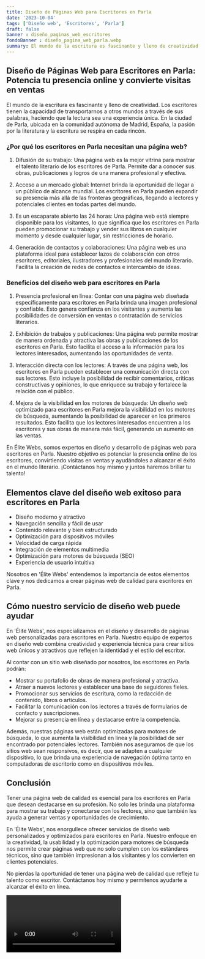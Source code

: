 ```yaml
---
title: Diseño de Páginas Web para Escritores en Parla
date: '2023-10-04'
tags: ['Diseño web', 'Escritores', 'Parla']
draft: false
banner : diseño_paginas_web_escritores
fondoBanner : diseño_pagina_web_parla.webp
summary: El mundo de la escritura es fascinante y lleno de creatividad. Los escritores tienen la capacidad de transportarnos a otros mundos a través de sus palabras, haciendo que la lectura sea una experiencia única. En la ciudad de Parla, ubicada en la comunidad autónoma de Madrid, España, la pasión por la literatura y la escritura se respira en cada rincón.
---
```


## Diseño de Páginas Web para Escritores en Parla: Potencia tu presencia online y convierte visitas en ventas

El mundo de la escritura es fascinante y lleno de creatividad. Los escritores tienen la capacidad de transportarnos a otros mundos a través de sus palabras, haciendo que la lectura sea una experiencia única. En la ciudad de Parla, ubicada en la comunidad autónoma de Madrid, España, la pasión por la literatura y la escritura se respira en cada rincón.

### ¿Por qué los escritores en Parla necesitan una página web?

1. Difusión de su trabajo: Una página web es la mejor vitrina para mostrar el talento literario de los escritores de Parla. Permite dar a conocer sus obras, publicaciones y logros de una manera profesional y efectiva.

2. Acceso a un mercado global: Internet brinda la oportunidad de llegar a un público de alcance mundial. Los escritores en Parla pueden expandir su presencia más allá de las fronteras geográficas, llegando a lectores y potenciales clientes en todas partes del mundo.

3. Es un escaparate abierto las 24 horas: Una página web está siempre disponible para los visitantes, lo que significa que los escritores en Parla pueden promocionar su trabajo y vender sus libros en cualquier momento y desde cualquier lugar, sin restricciones de horario.

4. Generación de contactos y colaboraciones: Una página web es una plataforma ideal para establecer lazos de colaboración con otros escritores, editoriales, ilustradores y profesionales del mundo literario. Facilita la creación de redes de contactos e intercambio de ideas.

### Beneficios del diseño web para escritores en Parla

1. Presencia profesional en línea: Contar con una página web diseñada específicamente para escritores en Parla brinda una imagen profesional y confiable. Esto genera confianza en los visitantes y aumenta las posibilidades de conversión en ventas o contratación de servicios literarios.

2. Exhibición de trabajos y publicaciones: Una página web permite mostrar de manera ordenada y atractiva las obras y publicaciones de los escritores en Parla. Esto facilita el acceso a la información para los lectores interesados, aumentando las oportunidades de venta.

3. Interacción directa con los lectores: A través de una página web, los escritores en Parla pueden establecer una comunicación directa con sus lectores. Esto incluye la posibilidad de recibir comentarios, críticas constructivas y opiniones, lo que enriquece su trabajo y fortalece la relación con el público.

4. Mejora de la visibilidad en los motores de búsqueda: Un diseño web optimizado para escritores en Parla mejora la visibilidad en los motores de búsqueda, aumentando la posibilidad de aparecer en los primeros resultados. Esto facilita que los lectores interesados encuentren a los escritores y sus obras de manera más fácil, generando un aumento en las ventas.

En Élite Webs, somos expertos en diseño y desarrollo de páginas web para escritores en Parla. Nuestro objetivo es potenciar la presencia online de los escritores, convirtiendo visitas en ventas y ayudándoles a alcanzar el éxito en el mundo literario. ¡Contáctanos hoy mismo y juntos haremos brillar tu talento!

<GifSeo />

<Cta />

## Elementos clave del diseño web exitoso para escritores en Parla

- Diseño moderno y atractivo
- Navegación sencilla y fácil de usar
- Contenido relevante y bien estructurado
- Optimización para dispositivos móviles
- Velocidad de carga rápida
- Integración de elementos multimedia
- Optimización para motores de búsqueda (SEO)
- Experiencia de usuario intuitiva

Nosotros en 'Élite Webs' entendemos la importancia de estos elementos clave y nos dedicamos a crear páginas web de calidad para escritores en Parla.

## Cómo nuestro servicio de diseño web puede ayudar

En 'Élite Webs', nos especializamos en el diseño y desarrollo de páginas web personalizadas para escritores en Parla. Nuestro equipo de expertos en diseño web combina creatividad y experiencia técnica para crear sitios web únicos y atractivos que reflejen la identidad y el estilo del escritor.

Al contar con un sitio web diseñado por nosotros, los escritores en Parla podrán:

- Mostrar su portafolio de obras de manera profesional y atractiva.
- Atraer a nuevos lectores y establecer una base de seguidores fieles.
- Promocionar sus servicios de escritura, como la redacción de contenido, libros o artículos.
- Facilitar la comunicación con los lectores a través de formularios de contacto y suscripciones.
- Mejorar su presencia en línea y destacarse entre la competencia.

Además, nuestras páginas web están optimizadas para motores de búsqueda, lo que aumenta la visibilidad en línea y la posibilidad de ser encontrado por potenciales lectores. También nos aseguramos de que los sitios web sean responsivos, es decir, que se adapten a cualquier dispositivo, lo que brinda una experiencia de navegación óptima tanto en computadoras de escritorio como en dispositivos móviles.

## Conclusión

Tener una página web de calidad es esencial para los escritores en Parla que desean destacarse en su profesión. No solo les brinda una plataforma para mostrar su trabajo y conectarse con los lectores, sino que también les ayuda a generar ventas y oportunidades de crecimiento.

En 'Élite Webs', nos enorgullece ofrecer servicios de diseño web personalizados y optimizados para escritores en Parla. Nuestro enfoque en la creatividad, la usabilidad y la optimización para motores de búsqueda nos permite crear páginas web que no solo cumplen con los estándares técnicos, sino que también impresionan a los visitantes y los convierten en clientes potenciales.

No pierdas la oportunidad de tener una página web de calidad que refleje tu talento como escritor. Contáctanos hoy mismo y permítenos ayudarte a alcanzar el éxito en línea.

<Video />

<CtaBot job='Escritores' city='Parla'/>

<Gmaps query='Parla+españa+maps' />
